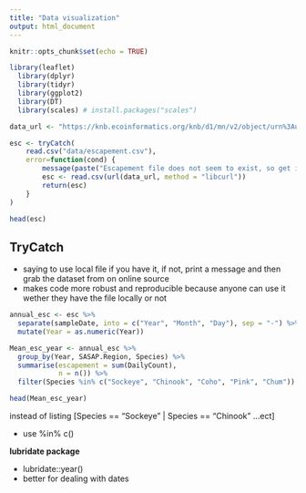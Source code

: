 ```yaml
---
title: "Data visualization"
output: html_document
---
```


```r
knitr::opts_chunk$set(echo = TRUE)
```

```r
library(leaflet)
  library(dplyr)
  library(tidyr)
  library(ggplot2)
  library(DT)
  library(scales) # install.packages("scales")
```

```r
data_url <- "https://knb.ecoinformatics.org/knb/d1/mn/v2/object/urn%3Auuid%3Af119a05b-bbe7-4aea-93c6-85434dcb1c5e"

esc <- tryCatch(
    read.csv("data/escapement.csv"),
    error=function(cond) {
        message(paste("Escapement file does not seem to exist, so get it from the KNB."))
        esc <- read.csv(url(data_url, method = "libcurl"))
        return(esc)
    }
)

head(esc)
```

## TryCatch

- saying to use local file if you have it, if not, print a message and then grab the dataset from on online source
- makes code more robust and reproducible because anyone can use it wether they have the file locally or not


```r
annual_esc <- esc %>%
  separate(sampleDate, into = c("Year", "Month", "Day"), sep = "-") %>%
  mutate(Year = as.numeric(Year))

Mean_esc_year <- annual_esc %>%
  group_by(Year, SASAP.Region, Species) %>%
  summarise(escapement = sum(DailyCount), 
            n = n()) %>%
  filter(Species %in% c("Sockeye", "Chinook", "Coho", "Pink", "Chum"))

head(Mean_esc_year)
```

instead of listing [Species == "Sockeye" | Species == "Chinook" ...ect]

- use %in% c() 

**lubridate package** 

- lubridate::year()
- better for dealing with dates


